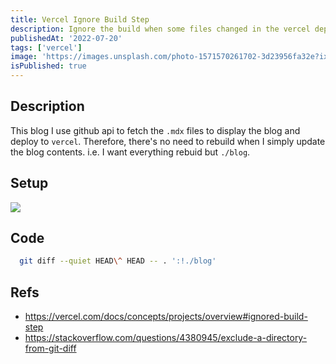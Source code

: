```yaml
---
title: Vercel Ignore Build Step
description: Ignore the build when some files changed in the vercel deployement.
publishedAt: '2022-07-20'
tags: ['vercel']
image: 'https://images.unsplash.com/photo-1571570261702-3d23956fa32e?ixlib=rb-1.2.1&ixid=MnwxMjA3fDB8MHxwaG90by1wYWdlfHx8fGVufDB8fHx8&auto=format&fit=crop&w=1296&q=80'
isPublished: true
---
```


## Description

This blog I use github api to fetch the `.mdx` files to display the blog and deploy to `vercel`.
Therefore, there's no need to rebuild when I simply update the blog contents.
i.e. I want everything rebuid but `./blog`.

## Setup

![](https://i.imgur.com/vk7Plad.png)

## Code

```bash
  git diff --quiet HEAD\^ HEAD -- . ':!./blog'
```

## Refs

- https://vercel.com/docs/concepts/projects/overview#ignored-build-step
- https://stackoverflow.com/questions/4380945/exclude-a-directory-from-git-diff
